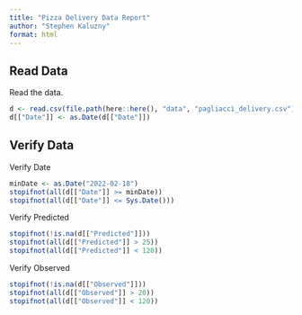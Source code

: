 ```yaml
---
title: "Pizza Delivery Data Report" 
author: "Stephen Kaluzny"
format: html
---
```


## Read Data
Read the data.
```r
d <- read.csv(file.path(here::here(), "data", "pagliacci_delivery.csv"))
d[["Date"]] <- as.Date(d[["Date"]])
```

## Verify Data

Verify Date
```r
minDate <- as.Date("2022-02-18")
stopifnot(all(d[["Date"]] >= minDate))
stopifnot(all(d[["Date"]] <= Sys.Date()))
```

Verify Predicted
```r
stopifnot(!is.na(d[["Predicted"]]))
stopifnot(all(d[["Predicted"]] > 25))
stopifnot(all(d[["Predicted"]] < 120))
```

Verify Observed
```r
stopifnot(!is.na(d[["Observed"]]))
stopifnot(all(d[["Observed"]] > 20))
stopifnot(all(d[["Observed"]] < 120))
```
